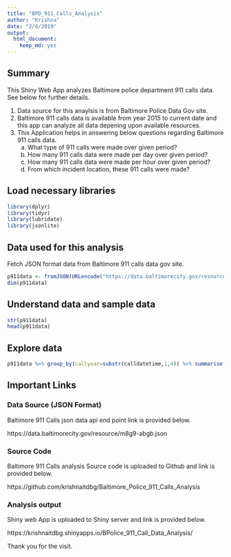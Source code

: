 ```yaml
---
title: "BPD_911_Calls_Analysis"
author: "Krishna"
date: "2/4/2019"
output:
  html_document: 
    keep_md: yes
---
```


## Summary

This Shiny Web App analyzes Baltimore police department 911 calls data. See below for further details.

  1. Data source for this anaylsis is from Baltimore Police Data Gov site.
  2. Baltimore 911 calls data is available from year 2015 to current date and this app can analyze all 
     data depening upon available resources.
  3. This Application helps in answering below questions regarding Baltimore 911 calls data.
     a. What type of 911 calls were made over given period?
     b. How many 911 calls data were made per day over given period?
     c. How many 911 calls data were made per hour over given period?
     d. From which incident location, these 911 calls were made?

## Load necessary libraries

```r
library(dplyr)
library(tidyr)
library(lubridate)
library(jsonlite)
```

## Data used for this analysis

Fetch JSON format data from Baltimore 911 calls data gov site.

```r
p911data <- fromJSON(URLencode("https://data.baltimorecity.gov/resource/m8g9-abgb.json?$where=date_trunc_ymd(calldatetime) between '2015-01-01' AND '2019-02-28'&$limit=5000000"),flatten=TRUE) 
dim(p911data)
```

## Understand data and sample data

```r
str(p911data)
head(p911data)
```

## Explore data

```r
p911data %>% group_by(callyear=substr(calldatetime,1,4)) %>% summarise(n())
```

## Important Links

### Data Source (JSON Format) 

Baltimore 911 Calls json data api end point link is provided below.

https://data.baltimorecity.gov/resource/m8g9-abgb.json

### Source Code

Baltimore 911 Calls analysis Source code is uploaded to Github and link is provided below.

https://github.com/krishnaitdbg/Baltimore_Police_911_Calls_Analysis

### Analysis output 

Shiny web App is uploaded to Shiny server and link is provided below.

https://krishnaitdbg.shinyapps.io/BPolice_911_Call_Data_Analysis/


Thank you for the visit.